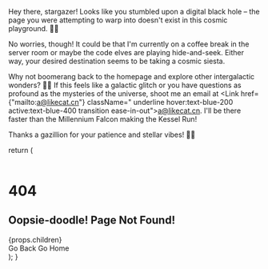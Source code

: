 
Hey there, stargazer! Looks like you stumbled upon a digital black hole – the page you were attempting to warp into doesn't exist in this cosmic playground. 🌌🚀

No worries, though! It could be that I'm currently on a coffee break in the server room or maybe the code elves are playing hide-and-seek. Either way, your desired destination seems to be taking a cosmic siesta.

Why not boomerang back to the homepage and explore other intergalactic wonders? 🌠✨ If this feels like a galactic glitch or you have questions as profound as the mysteries of the universe, shoot me an email at <Link href={"mailto:a@likecat.cn"} className=" underline hover:text-blue-200 active:text-blue-400 transition ease-in-out">a@likecat.cn</Link>. I'll be there faster than the Millennium Falcon making the Kessel Run!

Thanks a gazillion for your patience and stellar vibes! 🌌👾

  return (
    <div>
      <header>
        <NavBar />
      </header>
      <main className="flex min-h-screen bg-gradient-radial from-sky-800">
        <div className="container m-auto px-4 py-24 font-mono xl:text-2xl md:text-xl xl:leading-loose md:leading-relaxed space-y-4">
          <h1 className="mb-8 font-serif xl:text-9xl lg:text-8xl md:text-7xl text-5xl font-bold tracking-widest">
            404
          </h1>
          <h2 className="flex flex-col space-y-2 font-serif xl:text-6xl lg:text-5xl md:text-4xl text-2xl font-bold">
            <span>Oopsie-doodle!</span>
            <span>Page Not Found!</span>
          </h2>
          {props.children}
          <div className="flex space-x-4 pt-8">
            <Link
              href="javascript:history.back()"
              className="border rounded-md space-x-1 font-sans font-semibold p-4 hover:bg-white/10 active:bg-white/20 hover:scale-105 active:scale-110 transition ease-in-out"
            >
              <FontAwesomeIcon icon={faArrowLeft}></FontAwesomeIcon>
              <span>Go Back</span>
            </Link>
            <Link
              href="/"
              className="border rounded-md space-x-1 font-sans font-semibold p-4 hover:bg-white/10 active:bg-white/20 hover:scale-105 active:scale-110 transition ease-in-out"
            >
              <FontAwesomeIcon icon={faHouse}></FontAwesomeIcon> <span>Go Home</span>
            </Link>
          </div>
        </div>
      </main>
      <footer>
        <FootBar />
      </footer>
    </div>
  );
}
